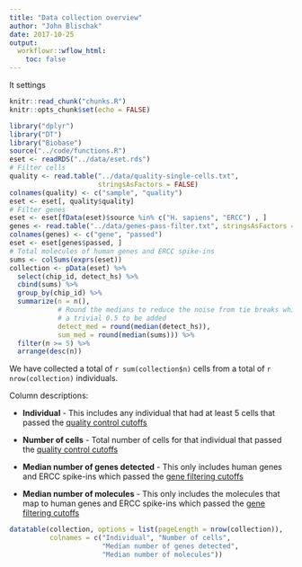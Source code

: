 ```yaml
---
title: "Data collection overview"
author: "John Blischak"
date: 2017-10-25
output:
  workflowr::wflow_html:
    toc: false
---
```


lt settings
```r
knitr::read_chunk("chunks.R")
knitr::opts_chunk$set(echo = FALSE)
```







```r
library("dplyr")
library("DT")
library("Biobase")
source("../code/functions.R")
eset <- readRDS("../data/eset.rds")
# Filter cells
quality <- read.table("../data/quality-single-cells.txt",
                      stringsAsFactors = FALSE)
colnames(quality) <- c("sample", "quality")
eset <- eset[, quality$quality]
# Filter genes
eset <- eset[fData(eset)$source %in% c("H. sapiens", "ERCC") , ]
genes <- read.table("../data/genes-pass-filter.txt", stringsAsFactors = FALSE)
colnames(genes) <- c("gene", "passed")
eset <- eset[genes$passed, ]
# Total molecules of human genes and ERCC spike-ins
sums <- colSums(exprs(eset))
collection <- pData(eset) %>%
  select(chip_id, detect_hs) %>%
  cbind(sums) %>%
  group_by(chip_id) %>%
  summarize(n = n(),
            # Round the medians to reduce the noise from tie breaks which cause
            # a trivial 0.5 to be added
            detect_med = round(median(detect_hs)),
            sum_med = round(median(sums))) %>%
  filter(n >= 5) %>%
  arrange(desc(n))
```

We have collected a total of `r sum(collection$n)` cells from a total of
`r nrow(collection)` individuals.

Column descriptions:

* **Individual** - This includes any individual that had at least 5 cells that
passed the [quality control cutoffs](sampleqc.html)

* **Number of cells** - Total number of cells for that individual that
passed the [quality control cutoffs](sampleqc.html)

* **Median number of genes detected** - This only includes human genes and ERCC
spike-ins which passed the [gene filtering cutoffs](filter-gene.html)

* **Median number of molecules** - This only includes the molecules that map to
human genes and ERCC spike-ins which passed the [gene filtering
cutoffs](filter-gene.html)

```r
datatable(collection, options = list(pageLength = nrow(collection)),
          colnames = c("Individual", "Number of cells",
                       "Median number of genes detected",
                       "Median number of molecules"))
```
